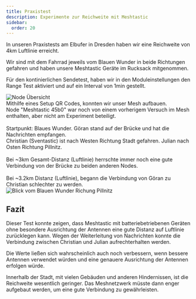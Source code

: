 ```yaml
---
title: Praxistest
description: Experimente zur Reichweite mit Meshtastic
sidebar:
  order: 20
---
```



In unseren Praxistests am Elbufer in Dresden haben wir eine Reichweite von 4km Luftlinie erreicht.

Wir sind mit dem Fahrrad jeweils vom Blauen Wunder in beide Richtungen gefahren und
haben unsere Meshtastic Geräte im Rucksack mitgenommen.

Für den kontinierlichen Sendetest, haben wir in den Moduleinstellungen den Range Test aktiviert
und auf ein Interval von 1min gestellt.

<div class="grid grid-cols-1 md:grid-cols-3 gap-8">
  <Image class="md:col-span-2" src={ImgNodesBegin} alt="Node Übersicht" />
  <div>
    Mithilfe eines Setup QR Codes, konnten wir unser Mesh aufbauen. <br />
    Node "Meshtastic 45b0" war noch von einem vorherigem Versuch im Mesh enthalten, aber nicht am Experiment
    beteiligt.
  </div>
  <Image src={Img1} alt="" />
  <Image src={Img2} alt="" />
  <Image src={Img3} alt="" />
  <div class="md:col-span-3">
    Startpunkt: Blaues Wunder. Göran stand auf der Brücke und hat die Nachrichten empfangen. <br />
    Christian (Sventastic) ist nach Westen Richtung Stadt gefahren. Julian nach Osten Richtung Pillnitz.
  </div>
  <Image src={Img4} alt="" />
  <Image src={Img5} alt="" />
  <div>
    Bei ~3km Gesamt-Distanz (Luftlinie) herrschte immer noch eine gute Verbindung von der Brücke zu
    beiden anderen Nodes.
  </div>
  <Image src={Img6} alt="" />
  <Image src={Img7} alt="" />
  <Image src={Img8} alt="" />
  <div class="md:col-span-3">
    Bei ~3.2km Distanz (Luftlinie), begann die Verbindung von Göran zu Christian schlechter zu
    werden.
  </div>
  <Image class="md:col-span-3" src={ImageElbe} alt="Blick vom Blauen Wunder Richung Pillnitz" />
</div>

## Fazit

Dieser Test konnte zeigen, dass Meshtastic mit batteriebetriebenen Geräten ohne besondere Ausrichtung
der Antennen eine gute Distanz auf Luftlinie zurücklegen kann. Wegen der Weiterleitung von Nachrichten
konnte die Verbindung zwischen Christian und Julian aufrechterhalten werden.

Die Werte ließen sich wahrscheinlich auch noch verbessern, wenn bessere Antennen verwendet würden und
eine genauere Ausrichtung der Antennen erfolgen würde.

Innerhalb der Stadt, mit vielen Gebäuden und anderen Hindernissen, ist die Reichweite wesentlich geringer.
Das Meshnetzwerk müsste dann enger aufgebaut werden, um eine gute Verbindung zu gewährleisten.

